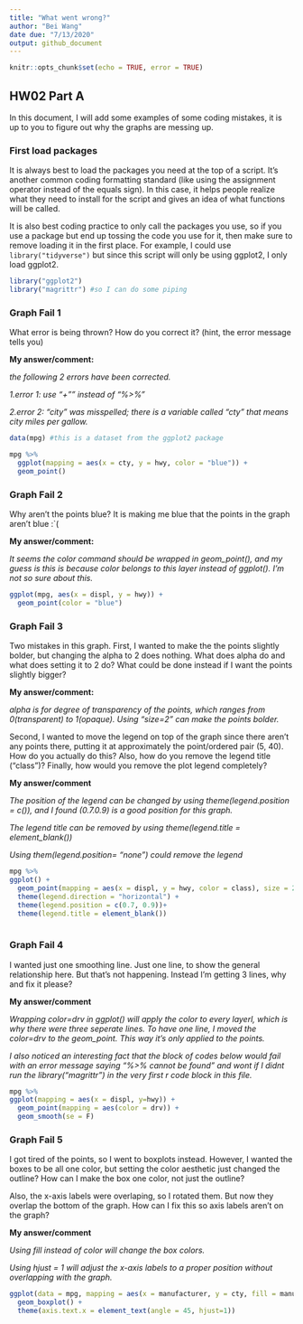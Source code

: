 ---
title: "What went wrong?"
author: "Bei Wang"
date due: "7/13/2020"
output: github_document
---

```{r setup, include=TRUE}
knitr::opts_chunk$set(echo = TRUE, error = TRUE)
```

## HW02 Part A

In this document, I will add some examples of some coding mistakes, it is up to you to figure out why the graphs are messing up. 

### First load packages

It is always best to load the packages you need at the top of a script. It's another common coding formatting standard (like using the assignment operator instead of the equals sign). In this case, it helps people realize what they need to install for the script and gives an idea of what functions will be called. 

It is also best coding practice to only call the packages you use, so if you use a package but end up tossing the code you use for it, then make sure to remove loading it in the first place. For example, I could use `library("tidyverse")` but since this script will only be using ggplot2, I only load ggplot2.

```{r load libraries}
library("ggplot2")
library("magrittr") #so I can do some piping
```


### Graph Fail 1

What error is being thrown? How do you correct it? (hint, the error message tells you)

**My answer/comment:**

*the following 2 errors have been corrected.*

*1.error 1: use "+"" instead of "%>%"*

*2.error 2: "city" was misspelled; there is a variable called "cty" that means city miles per gallow.*

```{r}
data(mpg) #this is a dataset from the ggplot2 package

mpg %>% 
  ggplot(mapping = aes(x = cty, y = hwy, color = "blue")) +
  geom_point()

```

### Graph Fail 2
Why aren't the points blue? It is making me blue that the points in the graph aren't blue :`(

**My answer/comment:**

*It seems the color command should be wrapped in geom_point(), and my guess is this is because color belongs to this layer instead of ggplot(). I'm not so sure about this.*

```{r}
ggplot(mpg, aes(x = displ, y = hwy)) + 
  geom_point(color = "blue")

```



### Graph Fail 3
Two mistakes in this graph. First, I wanted to make the the points slightly bolder, but changing the alpha to 2 does nothing. What does alpha do and what does setting it to 2 do? What could be done instead if I want the points slightly bigger? 

**My answer/comment:**

*alpha is for degree of transparency of the points, which ranges from 0(transparent) to 1(opaque). Using "size=2" can make the points bolder.*

Second, I wanted to move the legend on top of the graph since there aren't any points there, putting it at approximately the point/ordered pair (5, 40). How do you actually do this? Also, how do you remove the legend title ("class")? Finally, how would you remove the plot legend completely?

**My answer/comment**

*The position of the legend can be changed by using theme(legend.position = c()), and I found (0.7.0.9) is a good position for this graph. *

*The legend title can be removed by using theme(legend.title = element_blank())*

*Using them(legend.position= "none") could remove the legend*

```{r}
mpg %>% 
ggplot() + 
  geom_point(mapping = aes(x = displ, y = hwy, color = class), size = 2) + 
  theme(legend.direction = "horizontal") + 
  theme(legend.position = c(0.7, 0.9))+
  theme(legend.title = element_blank())
  

```

### Graph Fail 4
I wanted just one smoothing line. Just one line, to show the general relationship here. But that's not happening. Instead I'm getting 3 lines, why and fix it please?

**My answer/comment**

*Wrapping color=drv in ggplot() will apply the color to every layerl, which is why there were three seperate lines. To have one line, I moved the color=drv to the geom_point. This way it's only applied to the points.*

*I also noticed an interesting fact that the block of codes below would fail with an error message saying "%>% cannot be found" and wont if I didnt run the library("magrittr") in the very first r code block in this file.* 


```{r}
mpg %>%  
ggplot(mapping = aes(x = displ, y=hwy)) + 
  geom_point(mapping = aes(color = drv)) + 
  geom_smooth(se = F) 
```



### Graph Fail 5
I got tired of the points, so I went to boxplots instead. However, I wanted the boxes to be all one color, but setting the color aesthetic just changed the outline? How can I make the box one color, not just the outline? 

Also, the x-axis labels were overlaping, so I rotated them. But now they overlap the bottom of the graph. How can I fix this so axis labels aren't on the graph?

**My answer/comment**

*Using fill instead of color will change the box colors.*

*Using hjust = 1 will adjust the x-axis labels to a proper position without overlapping with the graph.*

```{r}
ggplot(data = mpg, mapping = aes(x = manufacturer, y = cty, fill = manufacturer)) + 
  geom_boxplot() + 
  theme(axis.text.x = element_text(angle = 45, hjust=1))
```



